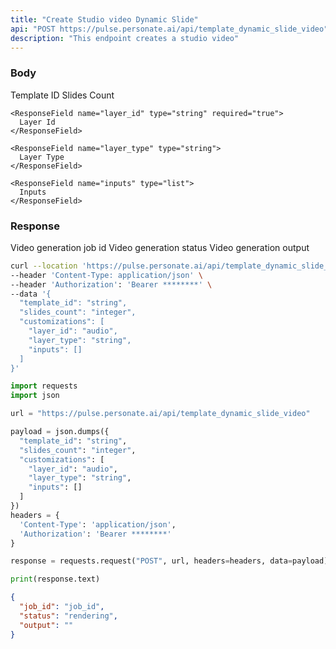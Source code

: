 ```yaml
---
title: "Create Studio video Dynamic Slide"
api: "POST https://pulse.personate.ai/api/template_dynamic_slide_video"
description: "This endpoint creates a studio video"
---
```


### Body

<ResponseField name="template_id" type="string" required="true">
  Template ID
</ResponseField>

<ResponseField name="slides_count" type="integer" required="true">
  Slides Count
</ResponseField>

<ResponseField name="customizations" type="list">  
  <Expandable title="Toggle script child">
    
    <ResponseField name="layer_id" type="string" required="true">
      Layer Id
    </ResponseField>

    <ResponseField name="layer_type" type="string">
      Layer Type
    </ResponseField>
    
    <ResponseField name="inputs" type="list">
      Inputs
    </ResponseField>
  
  </Expandable>
</ResponseField>

### Response

<ResponseField name="job_id" type="string">
  Video generation job id
</ResponseField>

<ResponseField name="status" type="string">
  Video generation status
</ResponseField>

<ResponseField name="output" type="string">
  Video generation output
</ResponseField>

<RequestExample>

```bash Bash
curl --location 'https://pulse.personate.ai/api/template_dynamic_slide_video' \
--header 'Content-Type: application/json' \
--header 'Authorization': 'Bearer ********' \
--data '{
  "template_id": "string",
  "slides_count": "integer",
  "customizations": [
    "layer_id": "audio",
    "layer_type": "string",
    "inputs": []
  ]
}'
```

```python Python
import requests
import json

url = "https://pulse.personate.ai/api/template_dynamic_slide_video"

payload = json.dumps({
  "template_id": "string",
  "slides_count": "integer",
  "customizations": [
    "layer_id": "audio",
    "layer_type": "string",
    "inputs": []
  ]
})
headers = {
  'Content-Type': 'application/json',
  'Authorization': 'Bearer ********'
}

response = requests.request("POST", url, headers=headers, data=payload)

print(response.text)
```

</RequestExample>

<ResponseExample>

```json Response
{
  "job_id": "job_id",
  "status": "rendering",
  "output": ""
}
```

</ResponseExample>
